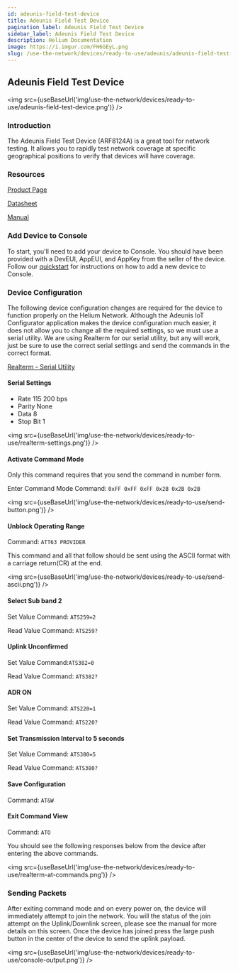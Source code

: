 ```yaml
---
id: adeunis-field-test-device
title: Adeunis Field Test Device
pagination_label: Adeunis Field Test Device
sidebar_label: Adeunis Field Test Device
description: Helium Documentation
image: https://i.imgur.com/FH6GEyL.png
slug: /use-the-network/devices/ready-to-use/adeunis/adeunis-field-test-device
---
```



## Adeunis Field Test Device

<img src={useBaseUrl('img/use-the-network/devices/ready-to-use/adeunis-field-test-device.png')} />

### Introduction

The Adeunis Field Test Device \(ARF8124A\) is a great tool for network testing. It allows you to
rapidly test network coverage at specific geographical positions to verify that devices will have
coverage.

### Resources

[Product Page](https://www.adeunis.com/en/produit/ftd-iot-lorawan-network-tester-915-923/)

[Datasheet](https://www.adeunis.com/wp-content/uploads/2020/02/Data_Sheet_FTD_915-923_EN.pdf)

[Manual](https://www.adeunis.com/wp-content/uploads/2020/03/FTD_LoRaWAN_US902-928_UG_GB_V1.0.1.pdf)

### Add Device to Console

To start, you'll need to add your device to Console. You should have been provided with a DevEUI,
AppEUI, and AppKey from the seller of the device. Follow our
[quickstart](/use-the-network/console/quickstart) for instructions on how to add a new device to
Console.

### Device Configuration

The following device configuration changes are required for the device to function properly on the
Helium Network. Although the Adeunis IoT Configurator application makes the device configuration
much easier, it does not allow you to change all the required settings, so we must use a serial
utility. We are using Realterm for our serial utility, but any will work, just be sure to use the
correct serial settings and send the commands in the correct format.

[Realterm - Serial Utility](https://sourceforge.net/projects/realterm/)

#### Serial Settings

- Rate 115 200 bps
- Parity None
- Data 8
- Stop Bit 1

<img src={useBaseUrl('img/use-the-network/devices/ready-to-use/realterm-settings.png')} />

#### Activate Command Mode

Only this command requires that you send the command in number form.

Enter Command Mode Command: `0xFF 0xFF 0xFF 0x2B 0x2B 0x2B`

<img src={useBaseUrl('img/use-the-network/devices/ready-to-use/send-button.png')} />

#### Unblock Operating Range

Command: `ATT63 PROVIDER`

This command and all that follow should be sent using the ASCII format with a carriage return\(CR\)
at the end.

<img src={useBaseUrl('img/use-the-network/devices/ready-to-use/send-ascii.png')} />

#### Select Sub band 2

Set Value Command: `ATS259=2`

Read Value Command: `ATS259?`

#### Uplink Unconfirmed

Set Value Command:`ATS382=0`

Read Value Command: `ATS382?`

#### ADR ON

Set Value Command: `ATS220=1`

Read Value Command: `ATS220?`

#### Set Transmission Interval to 5 seconds

Set Value Command: `ATS380=5`

Read Value Command: `ATS380?`

#### Save Configuration

Command: `AT&W`

#### Exit Command View

Command: `ATO`

You should see the following responses below from the device after entering the above commands.

<img src={useBaseUrl('img/use-the-network/devices/ready-to-use/realterm-at-commands.png')} />

### Sending Packets

After exiting command mode and on every power on, the device will immediately attempt to join the
network. You will the status of the join attempt on the Uplink/Downlink screen, please see the
manual for more details on this screen. Once the device has joined press the large push button in
the center of the device to send the uplink payload.

<img src={useBaseUrl('img/use-the-network/devices/ready-to-use/console-output.png')} />
